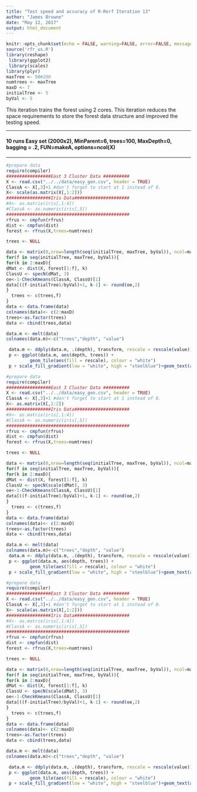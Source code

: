 ```yaml
---
title: "Test speed and accuracy of R-Rerf Iteration 13"
author: "James Browne"
date: "May 12, 2017"
output: html_document
---
```


```r
knitr::opts_chunk$set(echo = FALSE, warning=FALSE, error=FALSE, message=FALSE, cache = FALSE)
source('rfr_us.R')
library(reshape)
 library(ggplot2)
 library(scales)
library(plyr)
maxTree <- 50#200
numtrees <- maxTree
maxD <- 7
initialTree <- 5
byVal <- 5
```
This iteration trains the forest using 2 cores.  This iteration reduces the space requirements to store the forest data structure and improved the testing speed.

**********************************************************************
#### 10 runs Easy set (2000x2), MinParent=6, trees=100, MaxDepth=0, bagging = .2, FUN=makeA, options=ncol(X)
**********************************************************************
```r
#prepare data
require(compiler)
#################East 3 Cluster Data ##########
X <- read.csv("../../data/easy_gen.csv", header = TRUE)
ClassA <- X[,3]+1 #don't forget to start at 1 instead of 0.
X<- scale(as.matrix(X[,1:2]))
#################Iris Data#####################
#X<- as.matrix(iris[,1:4])
#ClassA <- as.numeric(iris[,5])
###############################################
rfrus <- cmpfun(rfrus)
dist <- cmpfun(dist)
forest <- rfrus(X,trees=numtrees)

trees <- NULL

data <- matrix(0,nrow=length(seq(initialTree, maxTree, byVal)), ncol=maxD-1)
for(f in seq(initialTree, maxTree, byVal)){
for(k in 2:maxD){
dMat <- dist(X, forest[1:f], k)
ClassU <- specN(dMat, 3)
oe<-1-CheckKmeans(ClassA, ClassU)[1]
data[((f-initialTree)/byVal)+1, k-1] <- round(oe,2)
}
  trees <- c(trees,f)
}
data <- data.frame(data)
colnames(data)<- c(2:maxD)
trees<-as.factor(trees)
data <- cbind(trees,data)

data.m <- melt(data)
colnames(data.m)<-c("trees","depth", "value")

 data.m <- ddply(data.m, .(depth), transform, rescale = rescale(value))
 p <- ggplot(data.m, aes(depth, trees)) + 
         geom_tile(aes(fill = rescale), colour = "white") 
 p + scale_fill_gradient(low = "white", high = "steelblue")+geom_text(aes(label=value))
```
```r
#prepare data
require(compiler)
#################East 3 Cluster Data ##########
X <- read.csv("../../data/easy_gen.csv", header = TRUE)
ClassA <- X[,3]+1 #don't forget to start at 1 instead of 0.
X<- as.matrix(X[,1:2])
#################Iris Data#####################
#X<- as.matrix(iris[,1:4])
#ClassA <- as.numeric(iris[,5])
###############################################
rfrus <- cmpfun(rfrus)
dist <- cmpfun(dist)
forest <- rfrus(X,trees=numtrees)

trees <- NULL

data <- matrix(0,nrow=length(seq(initialTree, maxTree, byVal)), ncol=maxD-1)
for(f in seq(initialTree, maxTree, byVal)){
for(k in 2:maxD){
dMat <- dist(X, forest[1:f], k)
ClassU <- specN(scale(dMat), 3)
oe<-1-CheckKmeans(ClassA, ClassU)[1]
data[((f-initialTree)/byVal)+1, k-1] <- round(oe,2)
}
  trees <- c(trees,f)
}
data <- data.frame(data)
colnames(data)<- c(2:maxD)
trees<-as.factor(trees)
data <- cbind(trees,data)

data.m <- melt(data)
colnames(data.m)<-c("trees","depth", "value")
 data.m <- ddply(data.m, .(depth), transform, rescale = rescale(value))
 p <- ggplot(data.m, aes(depth, trees)) + 
         geom_tile(aes(fill = rescale), colour = "white") 
 p + scale_fill_gradient(low = "white", high = "steelblue")+geom_text(aes(label=value))
```

```r
#prepare data
require(compiler)
#################East 3 Cluster Data ##########
X <- read.csv("../../data/easy_gen.csv", header = TRUE)
ClassA <- X[,3]+1 #don't forget to start at 1 instead of 0.
X<- scale(as.matrix(X[,1:2]))
#################Iris Data#####################
#X<- as.matrix(iris[,1:4])
#ClassA <- as.numeric(iris[,5])
###############################################
rfrus <- cmpfun(rfrus)
dist <- cmpfun(dist)
forest <- rfrus(X,trees=numtrees)

trees <- NULL

data <- matrix(0,nrow=length(seq(initialTree, maxTree, byVal)), ncol=maxD-1)
for(f in seq(initialTree, maxTree, byVal)){
for(k in 2:maxD){
dMat <- dist(X, forest[1:f], k)
ClassU <- specN(scale(dMat), 3)
oe<-1-CheckKmeans(ClassA, ClassU)[1]
data[((f-initialTree)/byVal)+1, k-1] <- round(oe,2)
}
  trees <- c(trees,f)
}
data <- data.frame(data)
colnames(data)<- c(2:maxD)
trees<-as.factor(trees)
data <- cbind(trees,data)

data.m <- melt(data)
colnames(data.m)<-c("trees","depth", "value")

 data.m <- ddply(data.m, .(depth), transform, rescale = rescale(value))
 p <- ggplot(data.m, aes(depth, trees)) + 
         geom_tile(aes(fill = rescale), colour = "white") 
 p + scale_fill_gradient(low = "white", high = "steelblue")+geom_text(aes(label=value))
```
